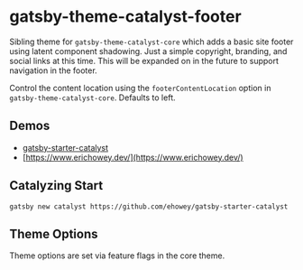 <SEO
  title="Gatsby-Theme-Catalyst-Footer"
  description="Gatsby Theme Catalyst Footer adds a basic site footer using latent component shadowing. Just a simple copyright, branding, and social links at this time. Gatsby Theme Catalyst is an opinionated set of integrated themes and starters to accelerate your next Gatsby project."
/>

# gatsby-theme-catalyst-footer

Sibling theme for `gatsby-theme-catalyst-core` which adds a basic site footer using latent component shadowing. Just a simple copyright, branding, and social links at this time. This will be expanded on in the future to support navigation in the footer.

Control the content location using the `footerContentLocation` option in `gatsby-theme-catalyst-core`. Defaults to left.

## Demos

- [gatsby-starter-catalyst](https://gatsby-starter-catalyst.netlify.app/)
- [https://www.erichowey.dev/](https://www.erichowey.dev/)

## Catalyzing Start

`gatsby new catalyst https://github.com/ehowey/gatsby-starter-catalyst`

## Theme Options

Theme options are set via feature flags in the core theme.
